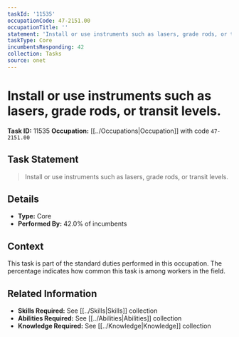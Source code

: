 ```yaml
---
taskId: '11535'
occupationCode: 47-2151.00
occupationTitle: ''
statement: 'Install or use instruments such as lasers, grade rods, or transit levels.'
taskType: Core
incumbentsResponding: 42
collection: Tasks
source: onet
---
```

# Install or use instruments such as lasers, grade rods, or transit levels.

**Task ID:** 11535
**Occupation:** [[../Occupations|Occupation]] with code `47-2151.00`

## Task Statement

> Install or use instruments such as lasers, grade rods, or transit levels.

## Details

- **Type:** Core
- **Performed By:** 42.0% of incumbents

## Context

This task is part of the standard duties performed in this occupation. The percentage indicates how common this task is among workers in the field.

## Related Information

- **Skills Required:** See [[../Skills|Skills]] collection
- **Abilities Required:** See [[../Abilities|Abilities]] collection
- **Knowledge Required:** See [[../Knowledge|Knowledge]] collection
